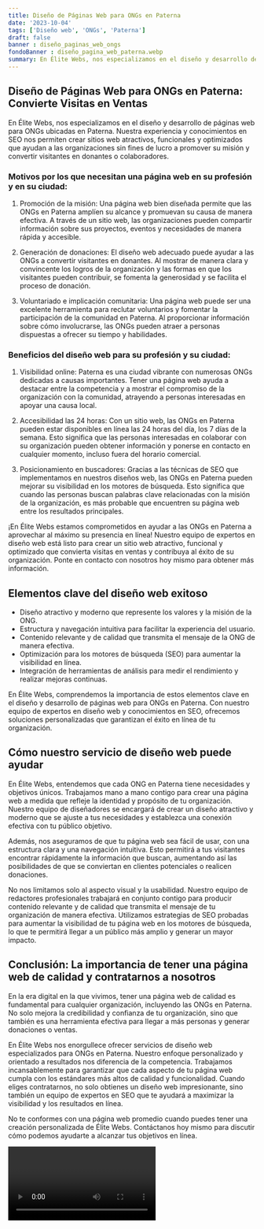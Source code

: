 ```yaml
---
title: Diseño de Páginas Web para ONGs en Paterna
date: '2023-10-04'
tags: ['Diseño web', 'ONGs', 'Paterna']
draft: false
banner : diseño_paginas_web_ongs
fondoBanner : diseño_pagina_web_paterna.webp
summary: En Élite Webs, nos especializamos en el diseño y desarrollo de páginas web para ONGs ubicadas en Paterna. Nuestra experiencia y conocimientos en SEO nos permiten crear sitios web atractivos, funcionales y optimizados que ayudan a las organizaciones sin fines de lucro a promover su misión y convertir visitantes en donantes o colaboradores.
---
```


## Diseño de Páginas Web para ONGs en Paterna: Convierte Visitas en Ventas

En Élite Webs, nos especializamos en el diseño y desarrollo de páginas web para ONGs ubicadas en Paterna. Nuestra experiencia y conocimientos en SEO nos permiten crear sitios web atractivos, funcionales y optimizados que ayudan a las organizaciones sin fines de lucro a promover su misión y convertir visitantes en donantes o colaboradores.

### Motivos por los que necesitan una página web en su profesión y en su ciudad:

1. Promoción de la misión: Una página web bien diseñada permite que las ONGs en Paterna amplíen su alcance y promuevan su causa de manera efectiva. A través de un sitio web, las organizaciones pueden compartir información sobre sus proyectos, eventos y necesidades de manera rápida y accesible.

2. Generación de donaciones: El diseño web adecuado puede ayudar a las ONGs a convertir visitantes en donantes. Al mostrar de manera clara y convincente los logros de la organización y las formas en que los visitantes pueden contribuir, se fomenta la generosidad y se facilita el proceso de donación.

3. Voluntariado e implicación comunitaria: Una página web puede ser una excelente herramienta para reclutar voluntarios y fomentar la participación de la comunidad en Paterna. Al proporcionar información sobre cómo involucrarse, las ONGs pueden atraer a personas dispuestas a ofrecer su tiempo y habilidades.

### Beneficios del diseño web para su profesión y su ciudad:

1. Visibilidad online: Paterna es una ciudad vibrante con numerosas ONGs dedicadas a causas importantes. Tener una página web ayuda a destacar entre la competencia y a mostrar el compromiso de la organización con la comunidad, atrayendo a personas interesadas en apoyar una causa local.

2. Accesibilidad las 24 horas: Con un sitio web, las ONGs en Paterna pueden estar disponibles en línea las 24 horas del día, los 7 días de la semana. Esto significa que las personas interesadas en colaborar con su organización pueden obtener información y ponerse en contacto en cualquier momento, incluso fuera del horario comercial.

3. Posicionamiento en buscadores: Gracias a las técnicas de SEO que implementamos en nuestros diseños web, las ONGs en Paterna pueden mejorar su visibilidad en los motores de búsqueda. Esto significa que cuando las personas buscan palabras clave relacionadas con la misión de la organización, es más probable que encuentren su página web entre los resultados principales.

¡En Élite Webs estamos comprometidos en ayudar a las ONGs en Paterna a aprovechar al máximo su presencia en línea! Nuestro equipo de expertos en diseño web está listo para crear un sitio web atractivo, funcional y optimizado que convierta visitas en ventas y contribuya al éxito de su organización. Ponte en contacto con nosotros hoy mismo para obtener más información.

<GifSeo />

<Cta />

## Elementos clave del diseño web exitoso

- Diseño atractivo y moderno que represente los valores y la misión de la ONG.
- Estructura y navegación intuitiva para facilitar la experiencia del usuario.
- Contenido relevante y de calidad que transmita el mensaje de la ONG de manera efectiva.
- Optimización para los motores de búsqueda (SEO) para aumentar la visibilidad en línea.
- Integración de herramientas de análisis para medir el rendimiento y realizar mejoras continuas.

En Élite Webs, comprendemos la importancia de estos elementos clave en el diseño y desarrollo de páginas web para ONGs en Paterna. Con nuestro equipo de expertos en diseño web y conocimientos en SEO, ofrecemos soluciones personalizadas que garantizan el éxito en línea de tu organización.

## Cómo nuestro servicio de diseño web puede ayudar

En Élite Webs, entendemos que cada ONG en Paterna tiene necesidades y objetivos únicos. Trabajamos mano a mano contigo para crear una página web a medida que refleje la identidad y propósito de tu organización. Nuestro equipo de diseñadores se encargará de crear un diseño atractivo y moderno que se ajuste a tus necesidades y establezca una conexión efectiva con tu público objetivo.

Además, nos aseguramos de que tu página web sea fácil de usar, con una estructura clara y una navegación intuitiva. Esto permitirá a tus visitantes encontrar rápidamente la información que buscan, aumentando así las posibilidades de que se conviertan en clientes potenciales o realicen donaciones.

No nos limitamos solo al aspecto visual y la usabilidad. Nuestro equipo de redactores profesionales trabajará en conjunto contigo para producir contenido relevante y de calidad que transmita el mensaje de tu organización de manera efectiva. Utilizamos estrategias de SEO probadas para aumentar la visibilidad de tu página web en los motores de búsqueda, lo que te permitirá llegar a un público más amplio y generar un mayor impacto.

## Conclusión: La importancia de tener una página web de calidad y contratarnos a nosotros

En la era digital en la que vivimos, tener una página web de calidad es fundamental para cualquier organización, incluyendo las ONGs en Paterna. No solo mejora la credibilidad y confianza de tu organización, sino que también es una herramienta efectiva para llegar a más personas y generar donaciones o ventas.

En Élite Webs nos enorgullece ofrecer servicios de diseño web especializados para ONGs en Paterna. Nuestro enfoque personalizado y orientado a resultados nos diferencia de la competencia. Trabajamos incansablemente para garantizar que cada aspecto de tu página web cumpla con los estándares más altos de calidad y funcionalidad. Cuando eliges contratarnos, no solo obtienes un diseño web impresionante, sino también un equipo de expertos en SEO que te ayudará a maximizar la visibilidad y los resultados en línea.

No te conformes con una página web promedio cuando puedes tener una creación personalizada de Élite Webs. Contáctanos hoy mismo para discutir cómo podemos ayudarte a alcanzar tus objetivos en línea.

<Video />

<CtaBot job='ONGs' city='Paterna'/>

<Gmaps query='Paterna+españa+maps' />